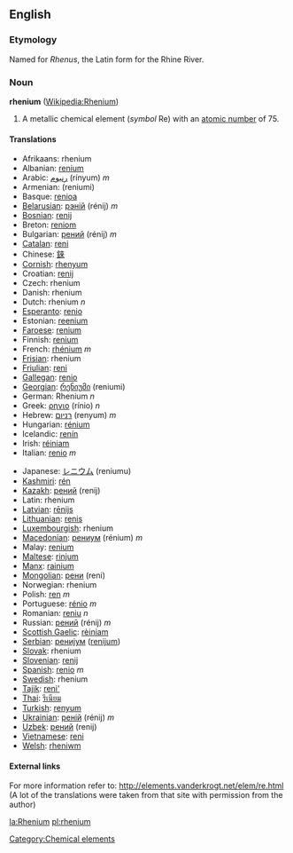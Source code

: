 {{See|Rhenium}}

==English==
{{elements|Re|Tungsten|W|Osmium|Os}}
===Etymology===
Named for ''Rhenus'', the Latin form for the Rhine River.

=== Noun ===
'''rhenium''' ([[w:Rhenium|Wikipedia:Rhenium]])

# A metallic chemical element (''symbol'' Re) with an [[atomic number]] of 75.

==== Translations ====
{{top}}
*Afrikaans: rhenium
*Albanian: [[renium]]
*Arabic: [[رنيوم]] (rínyum) ''m''
*Armenian: (reniumi)
*Basque: [[renioa]]
*[[Belarusian]]: [[рэнiй]] (rénij) ''m''
*[[Bosnian]]: [[renij]]
*Breton: [[reniom]]
*Bulgarian: [[рений]] (rénij) ''m''
*[[Catalan]]: [[reni]]
*Chinese: [[錸]]
*[[Cornish]]: [[rhenyum]]
*Croatian: [[renij]]
*Czech: rhenium
*Danish: rhenium
*Dutch: rhenium ''n''
*[[Esperanto]]: [[renio]]
*Estonian: [[reenium]]
*[[Faroese]]: [[renium]]
*Finnish: [[renium]]
*French: [[rhénium]] ''m''
*[[Frisian]]: rhenium
*[[Friulian]]: [[reni]]
*[[Gallegan]]: [[renio]]
*[[Georgian]]: [[რენიუმი]] (reniumi)
*German: Rhenium ''n''
*Greek: [[ρηνιο]] (rínio) ''n''
*Hebrew: [[רניום]] (renyum) ''m''
*Hungarian: [[rénium]]
*Icelandic: [[renín]]
*Irish: [[réiniam]]
*Italian: [[renio]] ''m''
{{mid}}
*Japanese: [[レニウム]] (reniumu)
*[[Kashmiri]]: [[rén]]
*[[Kazakh]]: [[рений]] (renij)
*Latin: rhenium
*[[Latvian]]: [[rēnijs]]
*[[Lithuanian]]: [[renis]]
*[[Luxembourgish]]: rhenium
*[[Macedonian]]: [[рениум]] (rénium) ''m''
*Malay: [[renium]]
*[[Maltese]]: [[rinjum]]
*[[Manx]]: [[rainium]]
*[[Mongolian]]: [[рени]] (reni)
*Norwegian: rhenium
*Polish: [[ren]] ''m''
*Portuguese: [[rénio]] ''m''
*Romanian: [[reniu]] ''n''
*Russian: [[рений]] (rénij) ''m''
*[[Scottish Gaelic]]: [[rèiniam]]
*[[Serbian]]: [[рениjум]] ([[renijum]])
*[[Slovak]]: rhenium
*[[Slovenian]]: [[renij]]
*[[Spanish]]: [[renio]] ''m''
*[[Swedish]]: rhenium
*[[Tajik]]: [[reni']]
*[[Thai]]: [[รีเนียม]]
*[[Turkish]]: [[renyum]]
*[[Ukrainian]]: [[ренiй]] (rénij) ''m''
*[[Uzbek]]: [[рений]] (renij)
*[[Vietnamese]]: [[reni]]
*[[Welsh]]: [[rheniwm]]
{{bottom}}

====External links====
For more information refer to:
http://elements.vanderkrogt.net/elem/re.html
(A lot of the translations were taken from that site with permission from the author)

[[Category:Chemical elements]]

[[la:Rhenium]]
[[pl:rhenium]]